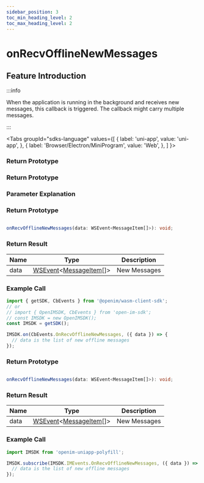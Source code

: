 ```yaml
---
sidebar_position: 3
toc_min_heading_level: 2
toc_max_heading_level: 2
---
```


# onRecvOfflineNewMessages

## Feature Introduction

:::info

When the application is running in the background and receives new messages, this callback is triggered. The callback might carry multiple messages.

:::

<Tabs
groupId="sdks-language"
values={[
{ label: 'uni-app', value: 'uni-app', },
{ label: 'Browser/Electron/MiniProgram', value: 'Web', },
]
}>

<TabItem value="Flutter">

### Return Prototype

</TabItem>

<TabItem value="iOS">

### Return Prototype

</TabItem>

<TabItem value="Android">

### Parameter Explanation

</TabItem>

<TabItem value="Web">

### Return Prototype

```ts showLineNumbers

onRecvOfflineNewMessages(data: WSEvent<MessageItem[]>): void;

```

### Return Result

| Name | Type                                                                                            | Description       |
| ---- | ------------------------------------------------------------------------------------------------ | ----------------- |
| data | [WSEvent](/class/response.mdx)<[MessageItem](/class/message/messageInfo.mdx)[]> | New Messages |

### Example Call

```js showLineNumbers
import { getSDK, CbEvents } from '@openim/wasm-client-sdk';
// or
// import { OpenIMSDK, CbEvents } from 'open-im-sdk';
// const IMSDK = new OpenIMSDK();
const IMSDK = getSDK();

IMSDK.on(CbEvents.OnRecvOfflineNewMessages, ({ data }) => {
  // data is the list of new offline messages
});
```

</TabItem>

<TabItem value="uni-app">

### Return Prototype

```ts showLineNumbers

onRecvOfflineNewMessages(data: WSEvent<MessageItem[]>): void;

```

### Return Result

| Name | Type                                                                                            | Description       |
| ---- | ------------------------------------------------------------------------------------------------ | ----------------- |
| data | [WSEvent](/class/response.mdx)<[MessageItem](/class/message/messageInfo.mdx)[]> | New Messages |

### Example Call

```js showLineNumbers
import IMSDK from 'openim-uniapp-polyfill';

IMSDK.subscribe(IMSDK.IMEvents.OnRecvOfflineNewMessages, ({ data }) => {
  // data is the list of new offline messages
});
```

</TabItem>

</Tabs>